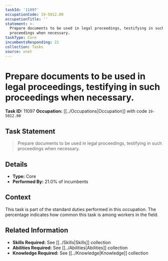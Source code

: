 ```yaml
---
taskId: '11097'
occupationCode: 19-5012.00
occupationTitle: ''
statement: >-
  Prepare documents to be used in legal proceedings, testifying in such
  proceedings when necessary.
taskType: Core
incumbentsResponding: 21
collection: Tasks
source: onet
---
```

# Prepare documents to be used in legal proceedings, testifying in such proceedings when necessary.

**Task ID:** 11097
**Occupation:** [[../Occupations|Occupation]] with code `19-5012.00`

## Task Statement

> Prepare documents to be used in legal proceedings, testifying in such proceedings when necessary.

## Details

- **Type:** Core
- **Performed By:** 21.0% of incumbents

## Context

This task is part of the standard duties performed in this occupation. The percentage indicates how common this task is among workers in the field.

## Related Information

- **Skills Required:** See [[../Skills|Skills]] collection
- **Abilities Required:** See [[../Abilities|Abilities]] collection
- **Knowledge Required:** See [[../Knowledge|Knowledge]] collection
